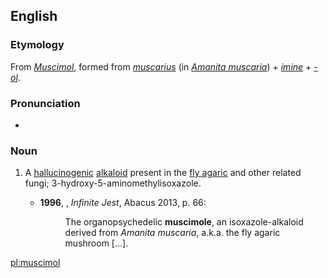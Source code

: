 ==English==
{{wikipedia}}

===Etymology===
From {{etyl|de|en}} ''[[Muscimol]]'', formed from {{etyl|la|en}} ''[[muscarius]]'' (in ''[[Amanita muscaria]]'') + ''[[imine]]'' + ''[[-ol]]''.

===Pronunciation===
* {{IPA|/ˈmʌskɪmɒl/|/ˈmʌsɪmɒl/|lang=en}}

===Noun===
{{en-noun|-}}

# {{context|biochemistry|lang=en}} A [[hallucinogenic]] [[alkaloid]] present in the [[fly agaric]] and other related fungi; 3-hydroxy-5-aminomethylisoxazole. {{defdate|from 20th c.}}
#*'''1996''', {{w|David Foster Wallace}}, ''Infinite Jest'', Abacus 2013, p. 66:
#*:The organopsychedelic '''muscimole''', an isoxazole-alkaloid derived from ''Amanita muscaria'', a.k.a. the fly agaric mushroom […].
[[pl:muscimol]]